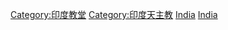 [[Category:印度教堂|Category:印度教堂]]
[[Category:印度天主教|Category:印度天主教]]
[[Category:亚洲天主教堂|India]]
[[Category:各国天主教堂|India]]